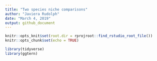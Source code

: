 ```yaml
---
title: "Two species niche comparisons"
author: "Javiera Rudolph"
date: "March 4, 2019"
output: github_document
---
```


```r
knitr::opts_knit$set(root.dir = rprojroot::find_rstudio_root_file())
knitr::opts_chunk$set(echo = TRUE)

library(tidyverse)
library(ggtern)

```

